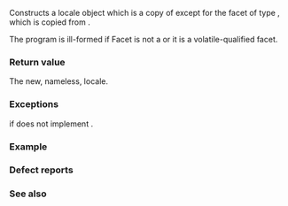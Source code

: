 {{cpp/locale/locale/title|combine}}
{{cpp/locale/locale/navbar}}

{{ddcl|
template&lt; class Facet &gt;
locale combine( const locale&amp; other ) const;
}}

Constructs a locale object which is a copy of {{c|*this}} except for the facet of type {{tt|Facet}}, which is copied from {{c|other}}.

The program is ill-formed if Facet is not a {{rlp|facet#Facet class|facet}} or it is a volatile-qualified facet.

===Return value===
The new, nameless, locale.

===Exceptions===
{{lc|std::runtime_error}} if {{c|other}} does not implement {{tt|Facet}}.

===Example===
{{example
| 
|code=
#include &lt;iostream&gt;
#include &lt;locale&gt;

int main()
{
    const double number = 1000.25;
    std::cout &lt;&lt; "\"C\" locale: " &lt;&lt; number &lt;&lt; '\n';
    std::locale loc = std::locale()
        .combine&lt;std::numpunct&lt;char&gt;&gt;(std::locale("en_US.UTF8"));
    std::cout.imbue(loc);
    std::cout &lt;&lt; "\"C\" locale with en_US numpunct: " &lt;&lt; number &lt;&lt; '\n';
}
|output=
"C" locale: 1000.25
"C" locale with en_US numpunct: 1,000.25
}}

===Defect reports===
{{dr list begin}}
{{dr list item|wg=lwg|dr=14|std=C++98|before={{tt|locale::combine}} was non-const|after=made const}}
{{dr list item|wg=lwg|dr=436|std=C++98|before=it was unclear whether {{tt|Facet}} can be cv-qualified|after=it can be const-qualified, but not volatile-qualified}}
{{dr list end}}

===See also===
{{dsc begin}}
{{dsc inc|cpp/locale/locale/dsc locale}}
{{dsc end}}

{{langlinks|de|es|fr|it|ja|pt|ru|zh}}